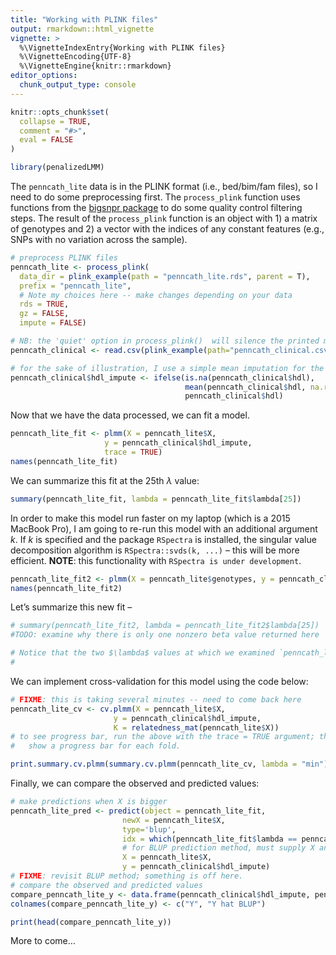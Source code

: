 ```yaml
---
title: "Working with PLINK files"
output: rmarkdown::html_vignette
vignette: >
  %\VignetteIndexEntry{Working with PLINK files}
  %\VignetteEncoding{UTF-8}
  %\VignetteEngine{knitr::rmarkdown}
editor_options: 
  chunk_output_type: console
---
```


```r
knitr::opts_chunk$set(
  collapse = TRUE,
  comment = "#>",
  eval = FALSE
)
```

```r
library(penalizedLMM)
```


The `penncath_lite` data is in the PLINK format (i.e., bed/bim/fam files), so I need to do some preprocessing first. The `process_plink` function uses functions from the [bigsnpr package](https://privefl.github.io/bigsnpr/reference/index.html) to do some quality control filtering steps. The result of the `process_plink` function is an object with 1) a matrix of genotypes and 2) a vector with the indices of any constant features (e.g., SNPs with no variation across the sample). 

```r
# preprocess PLINK files
penncath_lite <- process_plink(
  data_dir = plink_example(path = "penncath_lite.rds", parent = T),
  prefix = "penncath_lite",
  # Note my choices here -- make changes depending on your data 
  rds = TRUE,
  gz = FALSE,
  impute = FALSE)

# NB: the 'quiet' option in process_plink()  will silence the printed messages
penncath_clinical <- read.csv(plink_example(path="penncath_clinical.csv"))

# for the sake of illustration, I use a simple mean imputation for the outcome 
penncath_clinical$hdl_impute <- ifelse(is.na(penncath_clinical$hdl),
                                       mean(penncath_clinical$hdl, na.rm = T),
                                       penncath_clinical$hdl)
```

Now that we have the data processed, we can fit a model. 

```r
penncath_lite_fit <- plmm(X = penncath_lite$X,
                     y = penncath_clinical$hdl_impute,
                     trace = TRUE)
names(penncath_lite_fit)
```

We can summarize this fit at the 25th $\lambda$ value:  

```r
summary(penncath_lite_fit, lambda = penncath_lite_fit$lambda[25])
```

In order to make this model run faster on my laptop (which is a 2015 MacBook Pro), I am going to re-run this model with an additional argument $k$. If $k$ is specified and the package `RSpectra` is installed, the singular value decomposition algorithm is `RSpectra::svds(k, ...)` -- this will be more efficient.  **NOTE**: this functionality with `RSpectra is under development`. 

```r
penncath_lite_fit2 <- plmm(X = penncath_lite$genotypes, y = penncath_clinical$hdl_impute, k = 5)
names(penncath_lite_fit2)
```

Let's summarize this new fit -- 

```r
# summary(penncath_lite_fit2, lambda = penncath_lite_fit2$lambda[25])
#TODO: examine why there is only one nonzero beta value returned here  

# Notice that the two $\lambda$ values at which we examined `penncath_lite_fit` and `penncath_lite_fit2` were not the same; those values were `r penncath_lite_fit$lambda[25]` and `r penncath_lite_fit2$lambda[25]` respectively. 
# 

```

We can implement cross-validation for this model using the code below: 

```r
# FIXME: this is taking several minutes -- need to come back here 
penncath_lite_cv <- cv.plmm(X = penncath_lite$X,
                       y = penncath_clinical$hdl_impute,
                       K = relatedness_mat(penncath_lite$X))
# to see progress bar, run the above with the trace = TRUE argument; this will
#   show a progress bar for each fold. 

print.summary.cv.plmm(summary.cv.plmm(penncath_lite_cv, lambda = "min"))
```

Finally, we can compare the observed and predicted values: 

```r
# make predictions when X is bigger
penncath_lite_pred <- predict(object = penncath_lite_fit,
                         newX = penncath_lite$X,
                         type='blup',
                         idx = which(penncath_lite_fit$lambda == penncath_lite_cv$lambda.1se),
                         # for BLUP prediction method, must supply X and y
                         X = penncath_lite$X,
                         y = penncath_clinical$hdl_impute)
# FIXME: revisit BLUP method; something is off here. 
# compare the observed and predicted values 
compare_penncath_lite_y <- data.frame(penncath_clinical$hdl_impute, penncath_lite_pred)
colnames(compare_penncath_lite_y) <- c("Y", "Y hat BLUP")

print(head(compare_penncath_lite_y))
```

More to come...
